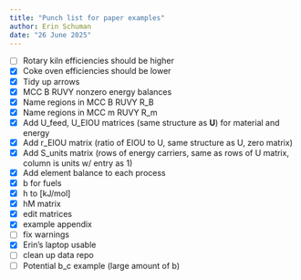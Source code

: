 ```yaml
---
title: "Punch list for paper examples"
author: Erin Schuman
date: "26 June 2025"
---
```


- [ ] Rotary kiln efficiencies should be higher 
- [X] Coke oven efficiencies should be lower 
- [X] Tidy up arrows 
- [X] MCC B RUVY nonzero energy balances
- [X] Name regions in MCC B RUVY R_B
- [X] Name regions in MCC m RUVY R_m
- [X] Add U_feed, U_EIOU matrices (same structure as **U**) for material and energy
- [X] Add r_EIOU matrix (ratio of EIOU to U, same structure as U, zero matrix)
- [X] Add S_units matrix (rows of energy carriers, same as rows of U matrix, column is units w/ entry as 1)
- [X] Add element balance to each process
- [X] b for fuels
- [X] h to [kJ/mol]
- [X] hM matrix
- [X] edit matrices
- [X] example appendix
- [ ] fix warnings
- [X] Erin's laptop usable
- [ ] clean up data repo
- [ ] Potential b_c example (large amount of b)
